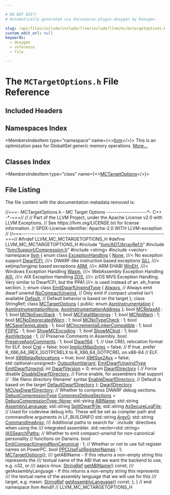 ```yaml
---

# DO NOT EDIT!
# Automatically generated via docusaurus-plugin-doxygen by Doxygen.

slug: /api/files/include/include/llvm/include/llvm/mc/mctargetoptions-h
custom_edit_url: null
keywords:
  - doxygen
  - reference
  - file

---
```





# The `MCTargetOptions.h` File Reference

<DoxygenPage pluginConfig={pluginConfig}>



## Included Headers

<IncludesList>
<IncludesListItem
  filePath="llvm/ADT/ArrayRef.h"
  permalink="/docs/api/files/include/include/llvm/include/llvm/adt/arrayref-h"
  isLocal="true" />
<IncludesListItem
  filePath="llvm/Support/Compression.h"
  permalink="/docs/api/files/include/include/llvm/include/llvm/support/compression-h"
  isLocal="true" />
<IncludesListItem
  filePath="string"
  permalink=""
  isLocal="false" />
<IncludesListItem
  filePath="vector"
  permalink=""
  isLocal="false" />
</IncludesList>

## Namespaces Index

<MembersIndex>

<MembersIndexItem
  type="namespace"
  name={<><a href="/docs/api/namespaces/llvm">llvm</a></>}>
This is an optimization pass for GlobalISel generic memory operations. <a href="/docs/api/namespaces/llvm/#details">More...</a>
</MembersIndexItem>

</MembersIndex>

## Classes Index

<MembersIndex>

<MembersIndexItem
  type="class"
  name={<><a href="/docs/api/classes/llvm/mctargetoptions">MCTargetOptions</a></>}>
</MembersIndexItem>

</MembersIndex>


## File Listing

The file content with the documentation metadata removed is:

<ProgramListing>

<Link id="l00001" /><CodeLine lineNumber="1"><Highlight kind="comment">//===- MCTargetOptions.h - MC Target Options --------------------&#42;- C++ -&#42;-===//</Highlight><Highlight kind="normal"></Highlight></CodeLine>
<Link id="l00002" /><CodeLine lineNumber="2"><Highlight kind="normal"></Highlight><Highlight kind="comment">//</Highlight><Highlight kind="normal"></Highlight></CodeLine>
<Link id="l00003" /><CodeLine lineNumber="3"><Highlight kind="normal"></Highlight><Highlight kind="comment">// Part of the LLVM Project, under the Apache License v2.0 with LLVM Exceptions.</Highlight><Highlight kind="normal"></Highlight></CodeLine>
<Link id="l00004" /><CodeLine lineNumber="4"><Highlight kind="normal"></Highlight><Highlight kind="comment">// See https://llvm.org/LICENSE.txt for license information.</Highlight><Highlight kind="normal"></Highlight></CodeLine>
<Link id="l00005" /><CodeLine lineNumber="5"><Highlight kind="normal"></Highlight><Highlight kind="comment">// SPDX-License-Identifier: Apache-2.0 WITH LLVM-exception</Highlight><Highlight kind="normal"></Highlight></CodeLine>
<Link id="l00006" /><CodeLine lineNumber="6"><Highlight kind="normal"></Highlight><Highlight kind="comment">//</Highlight><Highlight kind="normal"></Highlight></CodeLine>
<Link id="l00007" /><CodeLine lineNumber="7"><Highlight kind="normal"></Highlight><Highlight kind="comment">//===----------------------------------------------------------------------===//</Highlight><Highlight kind="normal"></Highlight></CodeLine>
<Link id="l00008" /><CodeLine lineNumber="8"><Highlight kind="normal"></Highlight></CodeLine>
<Link id="l00009" /><CodeLine lineNumber="9"><Highlight kind="normal"></Highlight><Highlight kind="preprocessor">#ifndef LLVM&#95;MC&#95;MCTARGETOPTIONS&#95;H</Highlight><Highlight kind="normal"></Highlight></CodeLine>
<Link id="l00010" /><CodeLine lineNumber="10"><Highlight kind="normal"></Highlight><Highlight kind="preprocessor">#define LLVM&#95;MC&#95;MCTARGETOPTIONS&#95;H</Highlight><Highlight kind="normal"></Highlight></CodeLine>
<Link id="l00011" /><CodeLine lineNumber="11"><Highlight kind="normal"></Highlight></CodeLine>
<Link id="l00012" /><CodeLine lineNumber="12"><Highlight kind="normal"></Highlight><Highlight kind="preprocessor">#include &quot;<a href="/docs/api/files/include/include/llvm/include/llvm/adt/arrayref-h">llvm/ADT/ArrayRef.h</a>&quot;</Highlight><Highlight kind="normal"></Highlight></CodeLine>
<Link id="l00013" /><CodeLine lineNumber="13"><Highlight kind="normal"></Highlight><Highlight kind="preprocessor">#include &quot;<a href="/docs/api/files/include/include/llvm/include/llvm/support/compression-h">llvm/Support/Compression.h</a>&quot;</Highlight><Highlight kind="normal"></Highlight></CodeLine>
<Link id="l00014" /><CodeLine lineNumber="14"><Highlight kind="normal"></Highlight><Highlight kind="preprocessor">#include &lt;string&gt;</Highlight><Highlight kind="normal"></Highlight></CodeLine>
<Link id="l00015" /><CodeLine lineNumber="15"><Highlight kind="normal"></Highlight><Highlight kind="preprocessor">#include &lt;vector&gt;</Highlight><Highlight kind="normal"></Highlight></CodeLine>
<Link id="l00016" /><CodeLine lineNumber="16"><Highlight kind="normal"></Highlight></CodeLine>
<Link id="l00017" /><CodeLine lineNumber="17"><Highlight kind="normal"></Highlight><Highlight kind="keyword">namespace </Highlight><Highlight kind="normal"><a href="/docs/api/namespaces/llvm">llvm</a> &#123;</Highlight></CodeLine>
<Link id="l00018" /><CodeLine lineNumber="18"><Highlight kind="normal"></Highlight></CodeLine>
<Link id="l00019" /><CodeLine lineNumber="19" lineLink="/docs/api/namespaces/llvm/#a2ca3855108426698ff21517a7c884c84"><Highlight kind="normal"></Highlight><Highlight kind="keyword">enum class</Highlight><Highlight kind="normal"> <a href="/docs/api/namespaces/llvm/#a2ca3855108426698ff21517a7c884c84">ExceptionHandling</a> &#123;</Highlight></CodeLine>
<Link id="l00020" /><CodeLine lineNumber="20" lineLink="/docs/api/namespaces/llvm/#a2ca3855108426698ff21517a7c884c84a6adf97f83acf6453d4a6a4b1070f3754"><Highlight kind="normal">  <a href="/docs/api/namespaces/llvm/#a7a24c2247bd546fc56e2de6cfd04a3d7a116ebf2078ffd98178ffbdd2f544ebb7">None</a>,     </Highlight><Highlight kind="comment">///&lt; No exception support</Highlight><Highlight kind="normal"></Highlight></CodeLine>
<Link id="l00021" /><CodeLine lineNumber="21" lineLink="/docs/api/namespaces/llvm/#a2ca3855108426698ff21517a7c884c84ab4fe87e4046ecd1f9f3d96bbf63822b3"><Highlight kind="normal">  <a href="/docs/api/namespaces/llvm/#a2ca3855108426698ff21517a7c884c84ab4fe87e4046ecd1f9f3d96bbf63822b3">DwarfCFI</a>, </Highlight><Highlight kind="comment">///&lt; DWARF-like instruction based exceptions</Highlight><Highlight kind="normal"></Highlight></CodeLine>
<Link id="l00022" /><CodeLine lineNumber="22" lineLink="/docs/api/namespaces/llvm/#a2ca3855108426698ff21517a7c884c84a0f60fd9b862dff366e18e32c6d98d96b"><Highlight kind="normal">  <a href="/docs/api/namespaces/llvm/#a2ca3855108426698ff21517a7c884c84a0f60fd9b862dff366e18e32c6d98d96b">SjLj</a>,     </Highlight><Highlight kind="comment">///&lt; setjmp/longjmp based exceptions</Highlight><Highlight kind="normal"></Highlight></CodeLine>
<Link id="l00023" /><CodeLine lineNumber="23" lineLink="/docs/api/namespaces/llvm/#a2ca3855108426698ff21517a7c884c84a47f45e65244c17ec9fa8771a5c6d60e1"><Highlight kind="normal">  <a href="/docs/api/namespaces/llvm/arm">ARM</a>,      </Highlight><Highlight kind="comment">///&lt; ARM EHABI</Highlight><Highlight kind="normal"></Highlight></CodeLine>
<Link id="l00024" /><CodeLine lineNumber="24" lineLink="/docs/api/namespaces/llvm/#a2ca3855108426698ff21517a7c884c84ae06fc7407f764e5ccf2e67ccbe17accd"><Highlight kind="normal">  <a href="/docs/api/namespaces/llvm/wineh">WinEH</a>,    </Highlight><Highlight kind="comment">///&lt; Windows Exception Handling</Highlight><Highlight kind="normal"></Highlight></CodeLine>
<Link id="l00025" /><CodeLine lineNumber="25" lineLink="/docs/api/namespaces/llvm/#a2ca3855108426698ff21517a7c884c84af93da81fd23e2eeaf8de29b04bb2399f"><Highlight kind="normal">  <a href="/docs/api/namespaces/llvm/#a2ca3855108426698ff21517a7c884c84af93da81fd23e2eeaf8de29b04bb2399f">Wasm</a>,     </Highlight><Highlight kind="comment">///&lt; WebAssembly Exception Handling</Highlight><Highlight kind="normal"></Highlight></CodeLine>
<Link id="l00026" /><CodeLine lineNumber="26" lineLink="/docs/api/namespaces/llvm/#a2ca3855108426698ff21517a7c884c84a7e6bb0931a72759d39514aa924b420bc"><Highlight kind="normal">  <a href="/docs/api/namespaces/llvm/#a2ca3855108426698ff21517a7c884c84a7e6bb0931a72759d39514aa924b420bc">AIX</a>,      </Highlight><Highlight kind="comment">///&lt; AIX Exception Handling</Highlight><Highlight kind="normal"></Highlight></CodeLine>
<Link id="l00027" /><CodeLine lineNumber="27" lineLink="/docs/api/namespaces/llvm/#a2ca3855108426698ff21517a7c884c84a1e96588966115565402c00e156423f65"><Highlight kind="normal">  <a href="/docs/api/namespaces/llvm/#a2ca3855108426698ff21517a7c884c84a1e96588966115565402c00e156423f65">ZOS</a>,      </Highlight><Highlight kind="comment">///&lt; z/OS MVS Exception Handling. Very similar to DwarfCFI, but the PPA1</Highlight><Highlight kind="comment"></Highlight></CodeLine>
<Link id="l00028" /><CodeLine lineNumber="28"><Highlight kind="comment">            ///&lt; is used instead of an .eh&#95;frame section.</Highlight><Highlight kind="normal"></Highlight></CodeLine>
<Link id="l00029" /><CodeLine lineNumber="29"><Highlight kind="normal">&#125;;</Highlight></CodeLine>
<Link id="l00030" /><CodeLine lineNumber="30"><Highlight kind="normal"></Highlight></CodeLine>
<Link id="l00031" /><CodeLine lineNumber="31" lineLink="/docs/api/namespaces/llvm/#a86a87fba6a15227ff4f33edd538e6d0f"><Highlight kind="normal"></Highlight><Highlight kind="keyword">enum class</Highlight><Highlight kind="normal"> <a href="/docs/api/namespaces/llvm/#a86a87fba6a15227ff4f33edd538e6d0f">EmitDwarfUnwindType</a> &#123;</Highlight></CodeLine>
<Link id="l00032" /><CodeLine lineNumber="32" lineLink="/docs/api/namespaces/llvm/#a86a87fba6a15227ff4f33edd538e6d0fa68eec46437c384d8dad18d5464ebc35c"><Highlight kind="normal">  <a href="/docs/api/namespaces/llvm/#a86a87fba6a15227ff4f33edd538e6d0fa68eec46437c384d8dad18d5464ebc35c">Always</a>,          </Highlight><Highlight kind="comment">// Always emit dwarf unwind</Highlight><Highlight kind="normal"></Highlight></CodeLine>
<Link id="l00033" /><CodeLine lineNumber="33" lineLink="/docs/api/namespaces/llvm/#a86a87fba6a15227ff4f33edd538e6d0fa8a68b9945d7efde2852487d6a2634a65"><Highlight kind="normal">  <a href="/docs/api/namespaces/llvm/#a86a87fba6a15227ff4f33edd538e6d0fa8a68b9945d7efde2852487d6a2634a65">NoCompactUnwind</a>, </Highlight><Highlight kind="comment">// Only emit if compact unwind isn&#39;t available</Highlight><Highlight kind="normal"></Highlight></CodeLine>
<Link id="l00034" /><CodeLine lineNumber="34" lineLink="/docs/api/namespaces/llvm/#a86a87fba6a15227ff4f33edd538e6d0fa7a1920d61156abc05a60135aefe8bc67"><Highlight kind="normal">  <a href="/docs/api/namespaces/llvm/#ae58c751054b01f206f9b9e34e461d25fa7a1920d61156abc05a60135aefe8bc67">Default</a>,         </Highlight><Highlight kind="comment">// Default behavior is based on the target</Highlight><Highlight kind="normal"></Highlight></CodeLine>
<Link id="l00035" /><CodeLine lineNumber="35"><Highlight kind="normal">&#125;;</Highlight></CodeLine>
<Link id="l00036" /><CodeLine lineNumber="36"><Highlight kind="normal"></Highlight></CodeLine>
<Link id="l00037" /><CodeLine lineNumber="37"><Highlight kind="normal"></Highlight><Highlight kind="keyword">class </Highlight><Highlight kind="normal">StringRef;</Highlight></CodeLine>
<Link id="l00038" /><CodeLine lineNumber="38"><Highlight kind="normal"></Highlight></CodeLine>
<Link id="l00039" /><CodeLine lineNumber="39" lineLink="/docs/api/classes/llvm/mctargetoptions"><Highlight kind="normal"></Highlight><Highlight kind="keyword">class </Highlight><Highlight kind="normal"><a href="/docs/api/classes/llvm/mctargetoptions/#ae66d32a696f11369da4e9a7c2bbd41e5">MCTargetOptions</a> &#123;</Highlight></CodeLine>
<Link id="l00040" /><CodeLine lineNumber="40"><Highlight kind="normal"></Highlight><Highlight kind="keyword">public</Highlight><Highlight kind="normal">:</Highlight></CodeLine>
<Link id="l00041" /><CodeLine lineNumber="41" lineLink="/docs/api/classes/llvm/mctargetoptions/#ab3e07439105776ddfef6ac036a71b2e9"><Highlight kind="normal">  </Highlight><Highlight kind="keyword">enum</Highlight><Highlight kind="normal"> <a href="/docs/api/classes/llvm/mctargetoptions/#ab3e07439105776ddfef6ac036a71b2e9">AsmInstrumentation</a> &#123;</Highlight></CodeLine>
<Link id="l00042" /><CodeLine lineNumber="42" lineLink="/docs/api/classes/llvm/mctargetoptions/#ab3e07439105776ddfef6ac036a71b2e9a8b8b2c37f69cfac2d00742bff926d81c"><Highlight kind="normal">    <a href="/docs/api/classes/llvm/mctargetoptions/#ab3e07439105776ddfef6ac036a71b2e9a8b8b2c37f69cfac2d00742bff926d81c">AsmInstrumentationNone</a>,</Highlight></CodeLine>
<Link id="l00043" /><CodeLine lineNumber="43" lineLink="/docs/api/classes/llvm/mctargetoptions/#ab3e07439105776ddfef6ac036a71b2e9afcba2f371a23cbc282781fb3889a9888"><Highlight kind="normal">    <a href="/docs/api/classes/llvm/mctargetoptions/#ab3e07439105776ddfef6ac036a71b2e9afcba2f371a23cbc282781fb3889a9888">AsmInstrumentationAddress</a></Highlight></CodeLine>
<Link id="l00044" /><CodeLine lineNumber="44"><Highlight kind="normal">  &#125;;</Highlight></CodeLine>
<Link id="l00045" /><CodeLine lineNumber="45"><Highlight kind="normal"></Highlight></CodeLine>
<Link id="l00046" /><CodeLine lineNumber="46" lineLink="/docs/api/classes/llvm/mctargetoptions/#ad3544137759e331c4e642b503446ae37"><Highlight kind="normal">  </Highlight><Highlight kind="keywordtype">bool</Highlight><Highlight kind="normal"> <a href="/docs/api/classes/llvm/mctargetoptions/#ad3544137759e331c4e642b503446ae37">MCRelaxAll</a> : 1;</Highlight></CodeLine>
<Link id="l00047" /><CodeLine lineNumber="47" lineLink="/docs/api/classes/llvm/mctargetoptions/#aa8e1262e292540ca8d5d018595e6321e"><Highlight kind="normal">  </Highlight><Highlight kind="keywordtype">bool</Highlight><Highlight kind="normal"> <a href="/docs/api/classes/llvm/mctargetoptions/#aa8e1262e292540ca8d5d018595e6321e">MCNoExecStack</a> : 1;</Highlight></CodeLine>
<Link id="l00048" /><CodeLine lineNumber="48" lineLink="/docs/api/classes/llvm/mctargetoptions/#a2f6d1d4964cb277768b52c4e35eb528a"><Highlight kind="normal">  </Highlight><Highlight kind="keywordtype">bool</Highlight><Highlight kind="normal"> <a href="/docs/api/classes/llvm/mctargetoptions/#a2f6d1d4964cb277768b52c4e35eb528a">MCFatalWarnings</a> : 1;</Highlight></CodeLine>
<Link id="l00049" /><CodeLine lineNumber="49" lineLink="/docs/api/classes/llvm/mctargetoptions/#a9bc259c9de184410d907dc5ceaaca66c"><Highlight kind="normal">  </Highlight><Highlight kind="keywordtype">bool</Highlight><Highlight kind="normal"> <a href="/docs/api/classes/llvm/mctargetoptions/#a9bc259c9de184410d907dc5ceaaca66c">MCNoWarn</a> : 1;</Highlight></CodeLine>
<Link id="l00050" /><CodeLine lineNumber="50" lineLink="/docs/api/classes/llvm/mctargetoptions/#afd255769b72684d7f95a51543d7b482b"><Highlight kind="normal">  </Highlight><Highlight kind="keywordtype">bool</Highlight><Highlight kind="normal"> <a href="/docs/api/classes/llvm/mctargetoptions/#afd255769b72684d7f95a51543d7b482b">MCNoDeprecatedWarn</a> : 1;</Highlight></CodeLine>
<Link id="l00051" /><CodeLine lineNumber="51" lineLink="/docs/api/classes/llvm/mctargetoptions/#ac27b0881b107fd89bb8a0f9ed80c86f8"><Highlight kind="normal">  </Highlight><Highlight kind="keywordtype">bool</Highlight><Highlight kind="normal"> <a href="/docs/api/classes/llvm/mctargetoptions/#ac27b0881b107fd89bb8a0f9ed80c86f8">MCNoTypeCheck</a> : 1;</Highlight></CodeLine>
<Link id="l00052" /><CodeLine lineNumber="52" lineLink="/docs/api/classes/llvm/mctargetoptions/#a10e48ae7fceb4c0cf4472c6540dc3167"><Highlight kind="normal">  </Highlight><Highlight kind="keywordtype">bool</Highlight><Highlight kind="normal"> <a href="/docs/api/classes/llvm/mctargetoptions/#a10e48ae7fceb4c0cf4472c6540dc3167">MCSaveTempLabels</a> : 1;</Highlight></CodeLine>
<Link id="l00053" /><CodeLine lineNumber="53" lineLink="/docs/api/classes/llvm/mctargetoptions/#ab77c97fec0d6362479ced908a5323a39"><Highlight kind="normal">  </Highlight><Highlight kind="keywordtype">bool</Highlight><Highlight kind="normal"> <a href="/docs/api/classes/llvm/mctargetoptions/#ab77c97fec0d6362479ced908a5323a39">MCIncrementalLinkerCompatible</a> : 1;</Highlight></CodeLine>
<Link id="l00054" /><CodeLine lineNumber="54" lineLink="/docs/api/classes/llvm/mctargetoptions/#a9704f25f7a07b19cfc3aa8e880abb180"><Highlight kind="normal">  </Highlight><Highlight kind="keywordtype">bool</Highlight><Highlight kind="normal"> <a href="/docs/api/classes/llvm/mctargetoptions/#a9704f25f7a07b19cfc3aa8e880abb180">FDPIC</a> : 1;</Highlight></CodeLine>
<Link id="l00055" /><CodeLine lineNumber="55" lineLink="/docs/api/classes/llvm/mctargetoptions/#a28e87b5414c2d2fc8156ad1dfb7fed2d"><Highlight kind="normal">  </Highlight><Highlight kind="keywordtype">bool</Highlight><Highlight kind="normal"> <a href="/docs/api/classes/llvm/mctargetoptions/#a28e87b5414c2d2fc8156ad1dfb7fed2d">ShowMCEncoding</a> : 1;</Highlight></CodeLine>
<Link id="l00056" /><CodeLine lineNumber="56" lineLink="/docs/api/classes/llvm/mctargetoptions/#a290c2759caa16dd5c9e5cc00d1f6eb97"><Highlight kind="normal">  </Highlight><Highlight kind="keywordtype">bool</Highlight><Highlight kind="normal"> <a href="/docs/api/classes/llvm/mctargetoptions/#a290c2759caa16dd5c9e5cc00d1f6eb97">ShowMCInst</a> : 1;</Highlight></CodeLine>
<Link id="l00057" /><CodeLine lineNumber="57" lineLink="/docs/api/classes/llvm/mctargetoptions/#a192e9c2a63352ff1000ebe757e5b1f12"><Highlight kind="normal">  </Highlight><Highlight kind="keywordtype">bool</Highlight><Highlight kind="normal"> <a href="/docs/api/classes/llvm/mctargetoptions/#a192e9c2a63352ff1000ebe757e5b1f12">AsmVerbose</a> : 1;</Highlight></CodeLine>
<Link id="l00058" /><CodeLine lineNumber="58"><Highlight kind="normal"></Highlight><Highlight kind="comment"></Highlight></CodeLine>
<Link id="l00059" /><CodeLine lineNumber="59"><Highlight kind="comment">  /// Preserve Comments in Assembly.</Highlight><Highlight kind="normal"></Highlight></CodeLine>
<Link id="l00060" /><CodeLine lineNumber="60" lineLink="/docs/api/classes/llvm/mctargetoptions/#a125c3ac3a9e34b7e0d51305aaaad1e84"><Highlight kind="normal">  </Highlight><Highlight kind="keywordtype">bool</Highlight><Highlight kind="normal"> <a href="/docs/api/classes/llvm/mctargetoptions/#a125c3ac3a9e34b7e0d51305aaaad1e84">PreserveAsmComments</a> : 1;</Highlight></CodeLine>
<Link id="l00061" /><CodeLine lineNumber="61"><Highlight kind="normal"></Highlight></CodeLine>
<Link id="l00062" /><CodeLine lineNumber="62" lineLink="/docs/api/classes/llvm/mctargetoptions/#aa51c36e502e100769e3e546dba091e4e"><Highlight kind="normal">  </Highlight><Highlight kind="keywordtype">bool</Highlight><Highlight kind="normal"> <a href="/docs/api/classes/llvm/mctargetoptions/#aa51c36e502e100769e3e546dba091e4e">Dwarf64</a> : 1;</Highlight></CodeLine>
<Link id="l00063" /><CodeLine lineNumber="63"><Highlight kind="normal"></Highlight></CodeLine>
<Link id="l00064" /><CodeLine lineNumber="64"><Highlight kind="normal">  </Highlight><Highlight kind="comment">// Use CREL relocation format for ELF.</Highlight><Highlight kind="normal"></Highlight></CodeLine>
<Link id="l00065" /><CodeLine lineNumber="65" lineLink="/docs/api/classes/llvm/mctargetoptions/#a3c88d87144f11ed223126c42717b91c3"><Highlight kind="normal">  </Highlight><Highlight kind="keywordtype">bool</Highlight><Highlight kind="normal"> <a href="/docs/api/classes/llvm/mctargetoptions/#a3c88d87144f11ed223126c42717b91c3">Crel</a> = </Highlight><Highlight kind="keyword">false</Highlight><Highlight kind="normal">;</Highlight></CodeLine>
<Link id="l00066" /><CodeLine lineNumber="66"><Highlight kind="normal"></Highlight></CodeLine>
<Link id="l00067" /><CodeLine lineNumber="67" lineLink="/docs/api/classes/llvm/mctargetoptions/#a00e9b008c809aa499263cff181c10248"><Highlight kind="normal">  </Highlight><Highlight kind="keywordtype">bool</Highlight><Highlight kind="normal"> <a href="/docs/api/classes/llvm/mctargetoptions/#a00e9b008c809aa499263cff181c10248">ImplicitMapSyms</a> = </Highlight><Highlight kind="keyword">false</Highlight><Highlight kind="normal">;</Highlight></CodeLine>
<Link id="l00068" /><CodeLine lineNumber="68"><Highlight kind="normal"></Highlight></CodeLine>
<Link id="l00069" /><CodeLine lineNumber="69"><Highlight kind="normal">  </Highlight><Highlight kind="comment">// If true, prefer R&#95;X86&#95;64&#95;&#91;REX&#95;&#93;GOTPCRELX to R&#95;X86&#95;64&#95;GOTPCREL on x86-64</Highlight><Highlight kind="normal"></Highlight></CodeLine>
<Link id="l00070" /><CodeLine lineNumber="70"><Highlight kind="normal">  </Highlight><Highlight kind="comment">// ELF.</Highlight><Highlight kind="normal"></Highlight></CodeLine>
<Link id="l00071" /><CodeLine lineNumber="71" lineLink="/docs/api/classes/llvm/mctargetoptions/#a106ade7efd6ef5456719c4213759416c"><Highlight kind="normal">  </Highlight><Highlight kind="keywordtype">bool</Highlight><Highlight kind="normal"> <a href="/docs/api/classes/llvm/mctargetoptions/#a106ade7efd6ef5456719c4213759416c">X86RelaxRelocations</a> = </Highlight><Highlight kind="keyword">true</Highlight><Highlight kind="normal">;</Highlight></CodeLine>
<Link id="l00072" /><CodeLine lineNumber="72"><Highlight kind="normal"></Highlight></CodeLine>
<Link id="l00073" /><CodeLine lineNumber="73" lineLink="/docs/api/classes/llvm/mctargetoptions/#afdb3b119d58305767b270fce6bca9c79"><Highlight kind="normal">  </Highlight><Highlight kind="keywordtype">bool</Highlight><Highlight kind="normal"> <a href="/docs/api/classes/llvm/mctargetoptions/#afdb3b119d58305767b270fce6bca9c79">X86Sse2Avx</a> = </Highlight><Highlight kind="keyword">false</Highlight><Highlight kind="normal">;</Highlight></CodeLine>
<Link id="l00074" /><CodeLine lineNumber="74"><Highlight kind="normal"></Highlight></CodeLine>
<Link id="l00075" /><CodeLine lineNumber="75" lineLink="/docs/api/classes/llvm/mctargetoptions/#a8aa5631019db32a47ffc833696038b6e"><Highlight kind="normal">  std::optional&lt;unsigned&gt; <a href="/docs/api/classes/llvm/mctargetoptions/#a8aa5631019db32a47ffc833696038b6e">OutputAsmVariant</a>;</Highlight></CodeLine>
<Link id="l00076" /><CodeLine lineNumber="76"><Highlight kind="normal"></Highlight></CodeLine>
<Link id="l00077" /><CodeLine lineNumber="77" lineLink="/docs/api/classes/llvm/mctargetoptions/#a59bbe0608c986366f813fb874a5bb1ad"><Highlight kind="normal">  <a href="/docs/api/namespaces/llvm/#a86a87fba6a15227ff4f33edd538e6d0f">EmitDwarfUnwindType</a> <a href="/docs/api/classes/llvm/mctargetoptions/#a59bbe0608c986366f813fb874a5bb1ad">EmitDwarfUnwind</a>;</Highlight></CodeLine>
<Link id="l00078" /><CodeLine lineNumber="78"><Highlight kind="normal"></Highlight></CodeLine>
<Link id="l00079" /><CodeLine lineNumber="79" lineLink="/docs/api/classes/llvm/mctargetoptions/#a927fc8de228c8bd3d98ebbd8a3b9ac4c"><Highlight kind="normal">  </Highlight><Highlight kind="keywordtype">int</Highlight><Highlight kind="normal"> <a href="/docs/api/classes/llvm/mctargetoptions/#a927fc8de228c8bd3d98ebbd8a3b9ac4c">DwarfVersion</a> = 0;</Highlight></CodeLine>
<Link id="l00080" /><CodeLine lineNumber="80"><Highlight kind="normal"></Highlight></CodeLine>
<Link id="l00081" /><CodeLine lineNumber="81" lineLink="/docs/api/classes/llvm/mctargetoptions/#a465c716319177c7bd66f91856de9b950"><Highlight kind="normal">  </Highlight><Highlight kind="keyword">enum</Highlight><Highlight kind="normal"> <a href="/docs/api/classes/llvm/mctargetoptions/#a465c716319177c7bd66f91856de9b950">DwarfDirectory</a> &#123;</Highlight></CodeLine>
<Link id="l00082" /><CodeLine lineNumber="82"><Highlight kind="normal">    </Highlight><Highlight kind="comment">// Force disable</Highlight><Highlight kind="normal"></Highlight></CodeLine>
<Link id="l00083" /><CodeLine lineNumber="83" lineLink="/docs/api/classes/llvm/mctargetoptions/#a465c716319177c7bd66f91856de9b950ad2087ee63cfdfb4d320b2fed6ccd93a2"><Highlight kind="normal">    <a href="/docs/api/classes/llvm/mctargetoptions/#a465c716319177c7bd66f91856de9b950ad2087ee63cfdfb4d320b2fed6ccd93a2">DisableDwarfDirectory</a>,</Highlight></CodeLine>
<Link id="l00084" /><CodeLine lineNumber="84"><Highlight kind="normal">    </Highlight><Highlight kind="comment">// Force enable, for assemblers that support</Highlight><Highlight kind="normal"></Highlight></CodeLine>
<Link id="l00085" /><CodeLine lineNumber="85"><Highlight kind="normal">    </Highlight><Highlight kind="comment">// &#96;.file fileno directory filename&#39; syntax</Highlight><Highlight kind="normal"></Highlight></CodeLine>
<Link id="l00086" /><CodeLine lineNumber="86" lineLink="/docs/api/classes/llvm/mctargetoptions/#a465c716319177c7bd66f91856de9b950a0ad3dcce4e7f9e1fa609ed0c529aba6d"><Highlight kind="normal">    <a href="/docs/api/classes/llvm/mctargetoptions/#a465c716319177c7bd66f91856de9b950a0ad3dcce4e7f9e1fa609ed0c529aba6d">EnableDwarfDirectory</a>,</Highlight></CodeLine>
<Link id="l00087" /><CodeLine lineNumber="87"><Highlight kind="normal">    </Highlight><Highlight kind="comment">// Default is based on the target</Highlight><Highlight kind="normal"></Highlight></CodeLine>
<Link id="l00088" /><CodeLine lineNumber="88" lineLink="/docs/api/classes/llvm/mctargetoptions/#a465c716319177c7bd66f91856de9b950a58188af3953f4687fd6806e933e23fff"><Highlight kind="normal">    <a href="/docs/api/classes/llvm/mctargetoptions/#a465c716319177c7bd66f91856de9b950a58188af3953f4687fd6806e933e23fff">DefaultDwarfDirectory</a></Highlight></CodeLine>
<Link id="l00089" /><CodeLine lineNumber="89"><Highlight kind="normal">  &#125;;</Highlight></CodeLine>
<Link id="l00090" /><CodeLine lineNumber="90" lineLink="/docs/api/classes/llvm/mctargetoptions/#a2ebf0d418b7b9e095f2fea195ca3647e"><Highlight kind="normal">  <a href="/docs/api/classes/llvm/mctargetoptions/#a465c716319177c7bd66f91856de9b950">DwarfDirectory</a> <a href="/docs/api/classes/llvm/mctargetoptions/#a2ebf0d418b7b9e095f2fea195ca3647e">MCUseDwarfDirectory</a>;</Highlight></CodeLine>
<Link id="l00091" /><CodeLine lineNumber="91"><Highlight kind="normal"></Highlight></CodeLine>
<Link id="l00092" /><CodeLine lineNumber="92"><Highlight kind="normal">  </Highlight><Highlight kind="comment">// Whether to compress DWARF debug sections.</Highlight><Highlight kind="normal"></Highlight></CodeLine>
<Link id="l00093" /><CodeLine lineNumber="93" lineLink="/docs/api/classes/llvm/mctargetoptions/#a8fcf2c30f6f52244ed3a3ab649aa058c"><Highlight kind="normal">  <a href="/docs/api/namespaces/llvm/#aa100a124c9d33561b0950011928aae00">DebugCompressionType</a> <a href="/docs/api/classes/llvm/mctargetoptions/#a8fcf2c30f6f52244ed3a3ab649aa058c">CompressDebugSections</a> = <a href="/docs/api/namespaces/llvm/#aa100a124c9d33561b0950011928aae00a6adf97f83acf6453d4a6a4b1070f3754">DebugCompressionType::None</a>;</Highlight></CodeLine>
<Link id="l00094" /><CodeLine lineNumber="94"><Highlight kind="normal"></Highlight></CodeLine>
<Link id="l00095" /><CodeLine lineNumber="95" lineLink="/docs/api/classes/llvm/mctargetoptions/#ad8ad049c9ea46724ff90d40440cebf6a"><Highlight kind="normal">  std::string <a href="/docs/api/classes/llvm/mctargetoptions/#ad8ad049c9ea46724ff90d40440cebf6a">ABIName</a>;</Highlight></CodeLine>
<Link id="l00096" /><CodeLine lineNumber="96" lineLink="/docs/api/classes/llvm/mctargetoptions/#aead1aa5df244dc5d1211264eb7a6a1ec"><Highlight kind="normal">  std::string <a href="/docs/api/classes/llvm/mctargetoptions/#aead1aa5df244dc5d1211264eb7a6a1ec">AssemblyLanguage</a>;</Highlight></CodeLine>
<Link id="l00097" /><CodeLine lineNumber="97" lineLink="/docs/api/classes/llvm/mctargetoptions/#acefd0594d6d756c7157223199d2865b0"><Highlight kind="normal">  std::string <a href="/docs/api/classes/llvm/mctargetoptions/#acefd0594d6d756c7157223199d2865b0">SplitDwarfFile</a>;</Highlight></CodeLine>
<Link id="l00098" /><CodeLine lineNumber="98" lineLink="/docs/api/classes/llvm/mctargetoptions/#a13df3bc8f64c9fed490adab0443ad510"><Highlight kind="normal">  std::string <a href="/docs/api/classes/llvm/mctargetoptions/#a13df3bc8f64c9fed490adab0443ad510">AsSecureLogFile</a>;</Highlight></CodeLine>
<Link id="l00099" /><CodeLine lineNumber="99"><Highlight kind="normal"></Highlight></CodeLine>
<Link id="l00100" /><CodeLine lineNumber="100"><Highlight kind="normal">  </Highlight><Highlight kind="comment">// Used for codeview debug info. These will be set as compiler path and commandline arguments in LF&#95;BUILDINFO</Highlight><Highlight kind="normal"></Highlight></CodeLine>
<Link id="l00101" /><CodeLine lineNumber="101" lineLink="/docs/api/classes/llvm/mctargetoptions/#a75d1e967f0d6a1e5be0fb8b0cc1a2bc4"><Highlight kind="normal">  std::string <a href="/docs/api/classes/llvm/mctargetoptions/#a75d1e967f0d6a1e5be0fb8b0cc1a2bc4">Argv0</a>;</Highlight></CodeLine>
<Link id="l00102" /><CodeLine lineNumber="102" lineLink="/docs/api/classes/llvm/mctargetoptions/#a5e18a122d4011a01584fae89234f8160"><Highlight kind="normal">  std::string <a href="/docs/api/classes/llvm/mctargetoptions/#a5e18a122d4011a01584fae89234f8160">CommandlineArgs</a>;</Highlight></CodeLine>
<Link id="l00103" /><CodeLine lineNumber="103"><Highlight kind="normal"></Highlight><Highlight kind="comment"></Highlight></CodeLine>
<Link id="l00104" /><CodeLine lineNumber="104"><Highlight kind="comment">  /// Additional paths to search for &#96;.include&#96; directives when using the</Highlight></CodeLine>
<Link id="l00105" /><CodeLine lineNumber="105"><Highlight kind="comment">  /// integrated assembler.</Highlight><Highlight kind="normal"></Highlight></CodeLine>
<Link id="l00106" /><CodeLine lineNumber="106" lineLink="/docs/api/classes/llvm/mctargetoptions/#a95b23a839cd13469d3ca05db20f45aeb"><Highlight kind="normal">  std::vector&lt;std::string&gt; <a href="/docs/api/classes/llvm/mctargetoptions/#a95b23a839cd13469d3ca05db20f45aeb">IASSearchPaths</a>;</Highlight></CodeLine>
<Link id="l00107" /><CodeLine lineNumber="107"><Highlight kind="normal"></Highlight></CodeLine>
<Link id="l00108" /><CodeLine lineNumber="108"><Highlight kind="normal">  </Highlight><Highlight kind="comment">// Whether to emit compact-unwind for non-canonical personality</Highlight><Highlight kind="normal"></Highlight></CodeLine>
<Link id="l00109" /><CodeLine lineNumber="109"><Highlight kind="normal">  </Highlight><Highlight kind="comment">// functions on Darwins.</Highlight><Highlight kind="normal"></Highlight></CodeLine>
<Link id="l00110" /><CodeLine lineNumber="110" lineLink="/docs/api/classes/llvm/mctargetoptions/#a57b2bb92f0f16cc71abb01992c3e2ff2"><Highlight kind="normal">  </Highlight><Highlight kind="keywordtype">bool</Highlight><Highlight kind="normal"> <a href="/docs/api/classes/llvm/mctargetoptions/#a57b2bb92f0f16cc71abb01992c3e2ff2">EmitCompactUnwindNonCanonical</a> : 1;</Highlight></CodeLine>
<Link id="l00111" /><CodeLine lineNumber="111"><Highlight kind="normal"></Highlight></CodeLine>
<Link id="l00112" /><CodeLine lineNumber="112"><Highlight kind="normal">  </Highlight><Highlight kind="comment">// Whether or not to use full register names on PowerPC.</Highlight><Highlight kind="normal"></Highlight></CodeLine>
<Link id="l00113" /><CodeLine lineNumber="113" lineLink="/docs/api/classes/llvm/mctargetoptions/#a5cd640a184aedbe8bd30e2051c6e9301"><Highlight kind="normal">  </Highlight><Highlight kind="keywordtype">bool</Highlight><Highlight kind="normal"> <a href="/docs/api/classes/llvm/mctargetoptions/#a5cd640a184aedbe8bd30e2051c6e9301">PPCUseFullRegisterNames</a> : 1;</Highlight></CodeLine>
<Link id="l00114" /><CodeLine lineNumber="114"><Highlight kind="normal"></Highlight></CodeLine>
<Link id="l00115" /><CodeLine lineNumber="115"><Highlight kind="normal">  <a href="/docs/api/classes/llvm/mctargetoptions/#ae66d32a696f11369da4e9a7c2bbd41e5">MCTargetOptions</a>();</Highlight></CodeLine>
<Link id="l00116" /><CodeLine lineNumber="116"><Highlight kind="normal"></Highlight><Highlight kind="comment"></Highlight></CodeLine>
<Link id="l00117" /><CodeLine lineNumber="117"><Highlight kind="comment">  /// getABIName - If this returns a non-empty string this represents the</Highlight></CodeLine>
<Link id="l00118" /><CodeLine lineNumber="118"><Highlight kind="comment">  /// textual name of the ABI that we want the backend to use, e.g. o32, or</Highlight></CodeLine>
<Link id="l00119" /><CodeLine lineNumber="119"><Highlight kind="comment">  /// aapcs-linux.</Highlight><Highlight kind="normal"></Highlight></CodeLine>
<Link id="l00120" /><CodeLine lineNumber="120"><Highlight kind="normal">  <a href="/docs/api/classes/llvm/stringref">StringRef</a> <a href="/docs/api/classes/llvm/mctargetoptions/#abe45569eb1fc361fe06c7eaa6eb560d2">getABIName</a>() </Highlight><Highlight kind="keyword">const</Highlight><Highlight kind="normal">;</Highlight></CodeLine>
<Link id="l00121" /><CodeLine lineNumber="121"><Highlight kind="normal"></Highlight><Highlight kind="comment"></Highlight></CodeLine>
<Link id="l00122" /><CodeLine lineNumber="122"><Highlight kind="comment">  /// getAssemblyLanguage - If this returns a non-empty string this represents</Highlight></CodeLine>
<Link id="l00123" /><CodeLine lineNumber="123"><Highlight kind="comment">  /// the textual name of the assembly language that we will use for this</Highlight></CodeLine>
<Link id="l00124" /><CodeLine lineNumber="124"><Highlight kind="comment">  /// target, e.g. masm.</Highlight><Highlight kind="normal"></Highlight></CodeLine>
<Link id="l00125" /><CodeLine lineNumber="125"><Highlight kind="normal">  <a href="/docs/api/classes/llvm/stringref">StringRef</a> <a href="/docs/api/classes/llvm/mctargetoptions/#a99c0d5c2bbef51e1321b085fea8ac151">getAssemblyLanguage</a>() </Highlight><Highlight kind="keyword">const</Highlight><Highlight kind="normal">;</Highlight></CodeLine>
<Link id="l00126" /><CodeLine lineNumber="126"><Highlight kind="normal">&#125;;</Highlight></CodeLine>
<Link id="l00127" /><CodeLine lineNumber="127"><Highlight kind="normal"></Highlight></CodeLine>
<Link id="l00128" /><CodeLine lineNumber="128"><Highlight kind="normal">&#125; </Highlight><Highlight kind="comment">// end namespace llvm</Highlight><Highlight kind="normal"></Highlight></CodeLine>
<Link id="l00129" /><CodeLine lineNumber="129"><Highlight kind="normal"></Highlight></CodeLine>
<Link id="l00130" /><CodeLine lineNumber="130"><Highlight kind="normal"></Highlight><Highlight kind="preprocessor">#endif </Highlight><Highlight kind="comment">// LLVM&#95;MC&#95;MCTARGETOPTIONS&#95;H</Highlight><Highlight kind="normal"></Highlight></CodeLine>

</ProgramListing>


</DoxygenPage>
